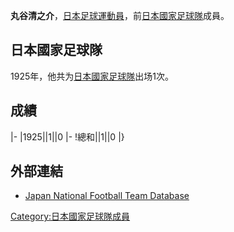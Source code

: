 {{Infobox football biography
|name=丸谷清之介
|image=
|fullname=丸谷清之介
|birth_date=
|cityofbirth=
|countryofbirth=[[日本|日本]]
|height=
|position=[[中场|中场]]
|currentclub=
|years=
|clubs=
|caps(goals)=
|nationalyears=1925
|nationalteam=[[日本國家足球隊|日本]]
|nationalcaps(goals)=1 (0)
}}
'''丸谷清之介'''，[[日本|日本]][[足球|足球]][[運動員|運動員]]，前[[日本國家足球隊|日本國家足球隊]]成員。

==日本國家足球隊==
1925年，他共为[[日本國家足球隊|日本國家足球隊]]出场1次。

==成績==
{{Football player national team statistics|JPN}}
|-
|1925||1||0
|-
!總和||1||0
|}

==外部連結==
{{Reflist}}
*[https://web.archive.org/web/20160320112459/http://www.japannationalfootballteam.com/en/players_unknown/21.html Japan National Football Team Database]

{{Japan-sport-bio-stub}}
{{Soccer-player-stub}}
[[Category:日本國家足球隊成員|Category:日本國家足球隊成員]]